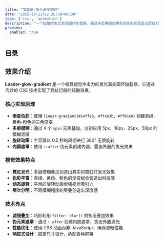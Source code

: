 ```yaml
---
title: "加载器-发光渐变圆环"
date: "2025-10-21T22:26:59+08:00"
tags: ['css', 'animation']
description: "一个炫酷的发光渐变圆环加载器，通过多层模糊效果和渐变色彩营造出霓虹灯般的视觉效果"
preview:
  enabled: true
---
```


## 目录

## 效果介绍

**Loader-glow-gradient** 是一个极具视觉冲击力的发光渐变圆环加载器，它通过巧妙的 CSS 技术实现了霓虹灯般的炫酷效果。

### 核心实现原理

- **渐变色彩**：使用 `linear-gradient(#14ffe9, #ffeb3b, #ff00e0)` 创建青绿-黄色-粉色的三色渐变
- **多层模糊**：通过 4 个 `span` 元素叠加，分别应用 5px、10px、25px、50px 的模糊滤镜
- **旋转动画**：主容器以 0.5 秒的周期进行 360° 无限旋转
- **内圆遮罩**：使用 `::after` 伪元素创建内圆，露出外圈的发光效果

### 视觉效果特点

- **霓虹发光**：多层模糊叠加创造出真实的霓虹灯发光效果
- **色彩丰富**：青绿、黄色、粉色的渐变组合营造出科技感
- **动态旋转**：平滑的旋转动画增强视觉吸引力
- **层次分明**：不同模糊程度的层叠创造出深度感

### 技术亮点

- **滤镜叠加**：巧妙利用 `filter: blur()` 的多层叠加效果
- **伪元素遮罩**：通过 `::after` 创建内圆遮罩，突出外圈发光
- **性能优化**：使用 CSS 动画而非 JavaScript，确保流畅性能
- **响应式设计**：固定尺寸设计，适配各种屏幕


<CodeViewer postId="loader-glow-gradient" />